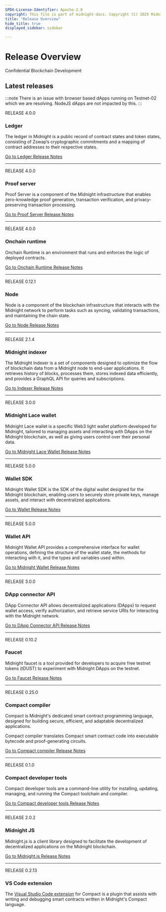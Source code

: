 ```yaml
---
SPDX-License-Identifier: Apache-2.0
copyright: This file is part of midnight-docs. Copyright (C) 2025 Midnight Foundation. Licensed under the Apache License, Version 2.0 (the "License"); You may not use this file except in compliance with the License. You may obtain a copy of the License at http://www.apache.org/licenses/LICENSE-2.0 Unless required by applicable law or agreed to in writing, software distributed under the License is distributed on an "AS IS" BASIS, WITHOUT WARRANTIES OR CONDITIONS OF ANY KIND, either express or implied. See the License for the specific language governing permissions and limitations under the License.
title: "Release Overview"
hide_title: true
displayed_sidebar: sidebar

---
```


<h1 style={{ marginBottom: '0.1rem' }}>Release Overview</h1>

<div 
  style={{
    marginTop: '0',
    fontSize: '1rem',
    fontWeight: 'normal',
    marginBottom: '0.5rem'
  }}
>
  Confidential Blockchain Development
</div>

## Latest releases

:::note
There is an issue with browser based dApps running on Testnet-02 which we are resolving. NodeJS dApps are not impacted by this.
:::

RELEASE 4.0.0

### Ledger

The ledger in Midnight is a public record of contract states and token states, consisting of Zswap’s cryptographic commitments and a mapping of contract addresses to their respective states.

[Go to Ledger Release Notes](./ledger)

---

RELEASE 4.0.0

### Proof server

Proof Server is a component of the Midnight infrastructure that enables zero-knowledge proof generation, transaction verification, and privacy-preserving transaction processing.

[Go to Proof Server Release Notes](./proof-server)

---

RELEASE 4.0.0

### Onchain runtime

Onchain Runtime is an environment that runs and enforces the logic of deployed contracts.

[Go to Onchain Runtime Release Notes](./onchain-runtime)

---

RELEASE 0.12.1

### Node

Node is a component of the blockchain infrastructure that interacts with the Midnight network to perform tasks such as syncing, validating transactions, and maintaining the chain state.

[Go to Node Release Notes](./node)

---

RELEASE 2.1.4

### Midnight indexer

The Midnight Indexer is a set of components designed to optimize the flow of blockchain data from a Midnight node to end-user applications. It retrieves history of blocks, processes them, stores indexed data efficiently, and provides a GraphQL API for queries and subscriptions.

[Go to Indexer Release Notes](./midnight-indexer)

---

RELEASE 3.0.0

### Midnight Lace wallet

Midnight Lace wallet is a specific Web3 light wallet platform developed for Midnight, tailored to managing assets and interacting with DApps on the Midnight blockchain, as well as giving users control over their personal data.

[Go to Midnight Lace Wallet Release Notes](./lace)

---

RELEASE 5.0.0

### Wallet SDK

Midnight Wallet SDK is the SDK of the digital wallet designed for the Midnight blockchain, enabling users to securely store private keys, manage assets, and interact with decentralized applications.

[Go to Wallet Release Notes](./wallet)

---

RELEASE 5.0.0

### Wallet API

Midnight Wallet API provides a comprehensive interface for wallet operations, defining the structure of the wallet state, the methods for interacting with it, and the types and variables used within.

[Go to Midnight Wallet Release Notes](./midnight-wallet-api)

---

RELEASE 3.0.0

### DApp connector API

DApp Connector API allows decentralized applications (DApps) to request wallet access, verify authorization, and retrieve service URIs for interacting with the Midnight network.

[Go to DApp Connector API Release Notes](./dapp-connector-api)

---

RELEASE 0.10.2

### Faucet

Midnight faucet is a tool provided for developers to acquire free testnet tokens (tDUST) to experiment with Midnight DApps on the testnet. 

[Go to Faucet Release Notes](./faucet)

---

RELEASE 0.25.0

### Compact compiler

Compact is Midnight's dedicated smart contract programming language, designed for building secure, efficient, and adaptable decentralized applications.

Compact compiler translates Compact smart contract code into executable bytecode and proof-generating circuits.

[Go to Compact compiler Release Notes](./compact)

---

RELEASE 0.1.0

### Compact developer tools

Compact developer tools are a command-line utility for installing, updating, managing, and running the Compact toolchain and compiler.

[Go to Compact developer tools Release Notes](./compact)

---

RELEASE 2.0.2

### Midnight JS

Midnight.js is a client library designed to facilitate the development of decentralized applications on the Midnight blockchain.

[Go to Midnight.js Release Notes](./midnight-js)

---

RELEASE 0.2.13

### VS Code extension

The [Visual Studio Code extension](./vs-code-extension) for Compact is a plugin that assists with writing and debugging smart contracts written in Midnight's Compact language.
